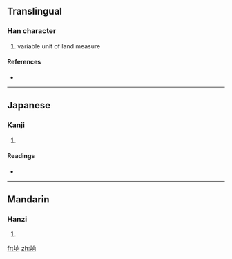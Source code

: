 ==Translingual==

===Han character===
{{Han char|rn=32|rad=土|as=06|sn=9|four=|canj=土竹月口 (GHBR)}}

# variable unit of land measure

====References====
* {{Han ref|kx=0228.291|dkj=05080|hdz=10439.190|uh=57A7|ud=22439}}

----

==Japanese==

===Kanji===
{{ja-kanji|grade=|rs=土06}}

# {{defn|Japanese|sort=土06}}

====Readings====
* {{ja-readings|on=[[けい]] (kei), [[きょう]] (kyō)|kun=}}

----

==Mandarin==

===Hanzi===
{{cmn-hanzi|pin=[[jiōng]] ([[jiong1]])|wg=chiung<sup>1</sup>}}

# {{defn|Mandarin|sort=土06}}

[[fr:垧]]
[[zh:垧]]